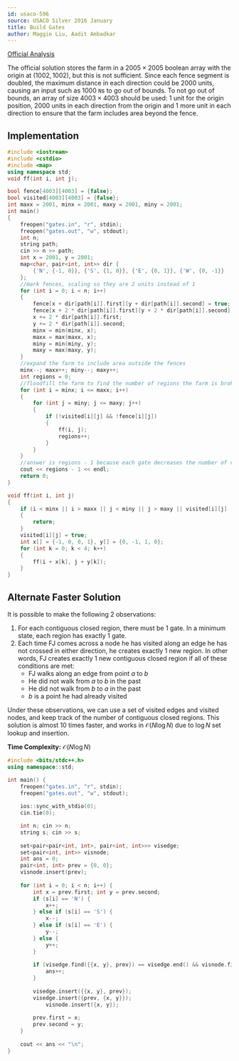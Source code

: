 ```yaml
---
id: usaco-596
source: USACO Silver 2016 January
title: Build Gates
author: Maggie Liu, Aadit Ambadkar
---
```


[Official Analysis](http://www.usaco.org/current/data/sol_gates_silver_jan16.html)

<Warning>

The official solution stores the farm in a $2005 \times 2005$ boolean array with
the origin at $(1002, 1002)$, but this is not sufficient. Since each fence
segment is doubled, the maximum distance in each direction could be $2000$
units, causing an input such as $1000$ $\texttt{N}$s to go out of bounds. To not
go out of bounds, an array of size $4003 \times 4003$ should be used: $1$ unit
for the origin position, $2000$ units in each direction from the origin and $1$
more unit in each direction to ensure that the farm includes area beyond the
fence.

</Warning>

<LanguageSection>

<CPPSection>

## Implementation

```cpp
#include <iostream>
#include <cstdio>
#include <map>
using namespace std;
void ff(int i, int j);

bool fence[4003][4003] = {false};
bool visited[4003][4003] = {false};
int maxx = 2001, minx = 2001, maxy = 2001, miny = 2001;
int main()
{
	freopen("gates.in", "r", stdin);
	freopen("gates.out", "w", stdout);
	int n;
	string path;
	cin >> n >> path;
	int x = 2001, y = 2001;
	map<char, pair<int, int>> dir {
		{'N', {-1, 0}}, {'S', {1, 0}}, {'E', {0, 1}}, {'W', {0, -1}}
	};
	//mark fences, scaling so they are 2 units instead of 1
	for (int i = 0; i < n; i++)
	{
		fence[x + dir[path[i]].first][y + dir[path[i]].second] = true;
		fence[x + 2 * dir[path[i]].first][y + 2 * dir[path[i]].second] = true;
		x += 2 * dir[path[i]].first;
		y += 2 * dir[path[i]].second;
		minx = min(minx, x);
		maxx = max(maxx, x);
		miny = min(miny, y);
		maxy = max(maxy, y);
	}
	//expand the farm to include area outside the fences
	minx--; maxx++; miny--; maxy++;
	int regions = 0;
	//floodfill the farm to find the number of regions the farm is broken into
	for (int i = minx; i <= maxx; i++)
	{
		for (int j = miny; j <= maxy; j++)
		{
			if (!visited[i][j] && !fence[i][j])
			{
				ff(i, j);
				regions++;
			}
		}
	}
	//answer is regions - 1 because each gate decreases the number of regions by 1
	cout << regions - 1 << endl;
	return 0;
}

void ff(int i, int j)
{
	if (i < minx || i > maxx || j < miny || j > maxy || visited[i][j] || fence[i][j])
	{
		return;
	}
	visited[i][j] = true;
	int x[] = {-1, 0, 0, 1}, y[] = {0, -1, 1, 0};
	for (int k = 0; k < 4; k++)
	{
		ff(i + x[k], j + y[k]);
	}
}
```

</CPPSection>

</LanguageSection>
	
## Alternate Faster Solution

It is possible to make the following 2 observations:

1. For each contiguous closed region, there must be 1 gate. In a minimum state, each region has exactly 1 gate.
2. Each time FJ comes across a node he has visited along an edge he has not crossed in either direction, he creates exactly 1 new region. In other words, FJ creates exactly 1 new contiguous closed region if all of these conditions are met:
	* FJ walks along an edge from point $a$ to $b$
	* He did not walk from $a$ to $b$ in the past
	* He did not walk from $b$ to $a$ in the past
	* $b$ is a point he had already visited

Under these observations, we can use a set of visited edges and visited nodes, and keep track of the number of contiguous closed regions. This solution is almost 10 times faster, and works in $\mathcal{O}(N\log N)$ due to $\log N$ set lookup and insertion. 

**Time Complexity:** $\mathcal{O}(N\log N)$

<LanguageSection>

<CPPSection>

```cpp
#include <bits/stdc++.h>
using namespace::std;

int main() {
	freopen("gates.in", "r", stdin);
	freopen("gates.out", "w", stdout);
	
	ios::sync_with_stdio(0);
	cin.tie(0);

	int n; cin >> n;
	string s; cin >> s;
	
	set<pair<pair<int, int>, pair<int, int>>> visedge;
	set<pair<int, int>> visnode;
	int ans = 0;
	pair<int, int> prev = {0, 0};
	visnode.insert(prev);
	
	for (int i = 0; i < n; i++) {
		int x = prev.first; int y = prev.second;
		if (s[i] == 'N') {
			x++;
		} else if (s[i] == 'S') {
			x--;
		} else if (s[i] == 'E') {
			y--;
		} else {
			y++;
		}
			  
		if (visedge.find({{x, y}, prev}) == visedge.end() && visnode.find({x, y}) != visnode.end()) {
			ans++;
		}
			  
		visedge.insert({{x, y}, prev});
		visedge.insert({prev, {x, y}});
        	visnode.insert({x, y});
			  
		prev.first = x;
		prev.second = y;
	}
			  
	cout << ans << "\n";
}
```
</CPPSection>

</LanguageSection>
